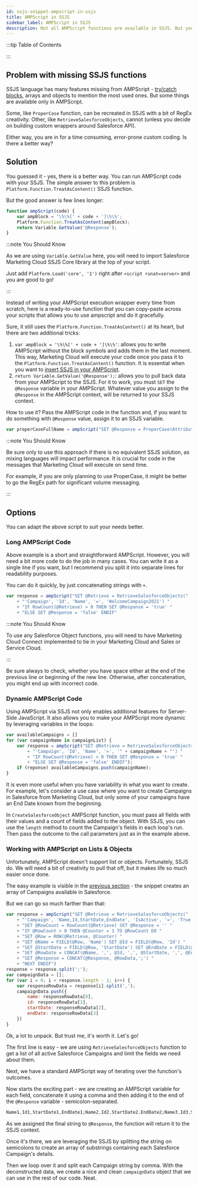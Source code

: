 ```yaml
---
id: ssjs-snippet-ampscript-in-ssjs
title: AMPScript in SSJS
sidebar_label: AMPScript in SSJS
description: Not all AMPScript functions are available in SSJS. But you still can use them.
---
```



<LeadText content="Not all AMPScript functions are available in SSJS. But you still can use them." />

:::tip Table of Contents

<TOCInline toc={toc} />

:::

## Problem with missing SSJS functions

SSJS language has many features missing from AMPScript - [try/catch blocks](../ssjs/debugging-ssjs#try-to-catch-the-error), arrays and objects to mention the most used ones. But some things are available only in AMPScript.

Some, like `ProperCase` function, can be recreated in SSJS with a bit of RegEx creativity. Other, like `RetrieveSalesforceObjects`, cannot (unless you decide on building custom wrappers around Salesforce API).

Either way, you are in for a time consuming, error-prone custom coding. Is there a better way?

## Solution

You guessed it - yes, there is a better way. You can run AMPScript code with your SSJS. The simple answer to this problem is `Platform.Function.TreatAsContent()` SSJS function.

But the good answer is few lines longer:

```js
function ampScript(code) {
    var ampBlock = '\%\%[' + code + ']\%\%';
    Platform.Function.TreatAsContent(ampBlock);
    return Variable.GetValue('@Response');
}
```

:::note You Should Know

As we are using `Variable.GetValue` here, you will need to import Salesforce Marketing Cloud SSJS Core library at the top of your script.

Just add `Platform.Load('core', '1')` right after `<script runat=server>` and you are good to go!

:::

Instead of writing your AMPScript execution wrapper every time from scratch, here is a ready-to-use function that you can copy-paste across your scripts that allows you to use ampscript and do it gracefully.

Sure, it still uses the `Platform.Function.TreatAsContent()` at its heart, but there are two additional tricks:

1. `var ampBlock = '\%\%[' + code + ']\%\%'`: allows you to write AMPScript without the block symbols and adds them in the last moment. This way, Marketing Cloud will execute your code once you pass it to the `Platform.Function.TreatAsContent()` function. It is essential when you want to [insert SSJS in your AMPScript](#dynamic-ampscript-code).
2. `return Variable.GetValue('@Response');`: allows you to pull back data from your AMPScript to the SSJS. For it to work, you must `SET` the `@Response` variable in your AMPScript. Whatever value you assign to the `@Response` in the AMPScript context, will be returned to your SSJS context.

How to use it? Pass the AMPScript code in the function and, if you want to do something with `@Response` value, assign it to an SSJS variable.

```js title="As JavaScript lacks native ProperCase, we can use AMPScript for that"
var properCaseFullName = ampScript("SET @Response = ProperCase(AttributeValue('fullName'))");
```

:::note You Should Know

Be sure only to use this approach if there is no equivalent SSJS solution, as mixing languages will impact performance. It is crucial for code in the messages that Marketing Cloud will execute on send time.

For example, if you are only planning to use ProperCase, it might be better to go the RegEx path for significant volume messaging.

:::

## Options

You can adapt the above script to suit your needs better.

### Long AMPScript Code

Above example is a short and straightforward AMPScript. However, you will need a bit more code to do the job in many cases. You can write it as a single line if you want, but I recommend you split it into separate lines for readability purposes.

You can do it quickly, by just concatenating strings with `+`.

```js title="Check whether there is a Campaign in Salesforce called 'WelcomeCampaign2021'"
var response = ampScript("SET @Retrieve = RetrieveSalesforceObjects("
    + "'Campaign', 'Id', 'Name', '=', 'WelcomeCampaign2021') "
    + "IF RowCount(@Retrieve) > 0 THEN SET @Response = 'true' "
    + "ELSE SET @Response = 'false' ENDIF"
```

:::note You Should Know

To use any Salesforce Object functions, you will need to have Marketing Cloud Connect implemented to tie in your Marketing Cloud and Sales or Service Cloud.

:::

Be sure always to check, whether you have space either at the end of the previous line or beginning of the new line. Otherwise, after concatenation, you might end up with incorrect code.

### Dynamic AMPScript Code

Using AMPScript via SSJS not only enables additional features for Server-Side JavaScript. It also allows you to make your AMPScript more dynamic by leveraging variables in the loops:

```js {4} title="Same check as above, but for multiple campaigns and output to an array"
var availableCampaigns = []
for (var campaignName in campaignList) {
    var response = ampScript("SET @Retrieve = RetrieveSalesforceObjects("
        + "'Campaign', 'Id', 'Name', '=', '" + campaignName + "') "
        + "IF RowCount(@Retrieve) > 0 THEN SET @Response = 'true' "
        + "ELSE SET @Response = 'false' ENDIF");
    if (reponse) availableCampaigns.push(campaignName);
}
```

It is even more useful when you have variability in what you want to create. For example, let's consider a use case where you want to create Campaigns in Salesforce from Marketing Cloud, but only some of your campaigns have an End Date known from the beginning.

In `CreateSalesforceObject` AMPScript function, you must pass all fields with their values and a count of fields added to the object. With SSJS, you can use the `length` method to count the Campaign's fields in each loop's run. Then pass the outcome to the call parameters just as in the example above.

### Working with AMPScript on Lists & Objects

Unfortunately, AMPScript doesn't support list or objects. Fortunately, SSJS do. We will need a bit of creativity to pull that off, but it makes life so much easier once done.

The easy example is visible in the [previous section](#dynamic-ampscript-code) - the snippet creates an array of Campaigns available in Salesforce.

But we can go so much farther than that:

```js {8-9,11,14}
var response = ampScript("SET @Retrieve = RetrieveSalesforceObjects("
    + "'Campaign', 'Name,Id,StartDate,EndDate', 'IsActive', '=', 'True') "
    + "SET @RowCount = RowCount(@Retrieve) SET @Response = '' "
    + "IF @RowCount > 0 THEN @Counter = 1 TO @RowCount DO "
    + "SET @Row = ROW(@Retrieve, @Counter) "
    + "SET @Name = FIELD(@Row, 'Name') SET @Id = FIELD(@Row, 'Id') "
    + "SET @StartDate = FIELD(@Row, 'StartDate') SET @EndDate = FIELD(@Row, 'EndDate') "
    + "SET @RowDate = CONCAT(@Name, ',', @Id, ',', @StartDate, ',', @EndDate) "
    + "SET @Response = CONCAT(@Response, @RowData,';') "
    + "NEXT ENDIF")
response = response.split(';');
var campaignData = [];
for (var i = 0; i < response.length - 1; i++) {
    var responseRowData = response[i].split(',');
    campaignData.push({
        name: responseRowData[0],
        id: responseRowData[1],
        startDate: responseRowData[2],
        endDate: responseRowData[3]
    })
}
```

Ok, a lot to unpack. But trust me, it's worth it. Let's go!

The first line is easy - we are using `RetrieveSalesforceObjects` function to get a list of all active Salesforce Campaigns and limit the fields we need about them.

Next, we have a standard AMPScript way of iterating over the function's outcomes.

Now starts the exciting part - we are creating an AMPScript variable for each field, concatenate it using a comma and then adding it to the end of the `@Response` variable - semicolon-separated.

```css title="Structure of the AMPScript output"
Name1,Id1,StartDate1,EndDate1;Name2,Id2,StartDate2,EndDate2;Name3,Id3,StartDate3,EndDate3
```

As we assigned the final string to `@Response`, the function will return it to the SSJS context.

Once it's there, we are leveraging the SSJS by splitting the string on semicolons to create an array of substrings containing each Salesforce Campaign's details.

Then we loop over it and split each Campaign string by comma. With the deconstructed data, we create a nice and clean `campaignData` object that we can use in the rest of our code. Neat.

